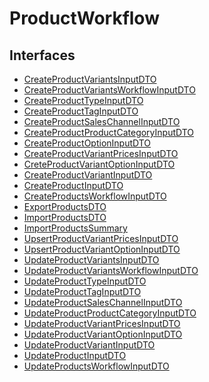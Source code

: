 
# ProductWorkflow

## Interfaces

- [CreateProductVariantsInputDTO](../ProductWorkflow/interfaces/types.WorkflowTypes.ProductWorkflow.CreateProductVariantsInputDTO/page.mdx)
- [CreateProductVariantsWorkflowInputDTO](../ProductWorkflow/interfaces/types.WorkflowTypes.ProductWorkflow.CreateProductVariantsWorkflowInputDTO/page.mdx)
- [CreateProductTypeInputDTO](../ProductWorkflow/interfaces/types.WorkflowTypes.ProductWorkflow.CreateProductTypeInputDTO/page.mdx)
- [CreateProductTagInputDTO](../ProductWorkflow/interfaces/types.WorkflowTypes.ProductWorkflow.CreateProductTagInputDTO/page.mdx)
- [CreateProductSalesChannelInputDTO](../ProductWorkflow/interfaces/types.WorkflowTypes.ProductWorkflow.CreateProductSalesChannelInputDTO/page.mdx)
- [CreateProductProductCategoryInputDTO](../ProductWorkflow/interfaces/types.WorkflowTypes.ProductWorkflow.CreateProductProductCategoryInputDTO/page.mdx)
- [CreateProductOptionInputDTO](../ProductWorkflow/interfaces/types.WorkflowTypes.ProductWorkflow.CreateProductOptionInputDTO/page.mdx)
- [CreateProductVariantPricesInputDTO](../ProductWorkflow/interfaces/types.WorkflowTypes.ProductWorkflow.CreateProductVariantPricesInputDTO/page.mdx)
- [CreteProductVariantOptionInputDTO](../ProductWorkflow/interfaces/types.WorkflowTypes.ProductWorkflow.CreteProductVariantOptionInputDTO/page.mdx)
- [CreateProductVariantInputDTO](../ProductWorkflow/interfaces/types.WorkflowTypes.ProductWorkflow.CreateProductVariantInputDTO/page.mdx)
- [CreateProductInputDTO](../ProductWorkflow/interfaces/types.WorkflowTypes.ProductWorkflow.CreateProductInputDTO/page.mdx)
- [CreateProductsWorkflowInputDTO](../ProductWorkflow/interfaces/types.WorkflowTypes.ProductWorkflow.CreateProductsWorkflowInputDTO/page.mdx)
- [ExportProductsDTO](../ProductWorkflow/interfaces/types.WorkflowTypes.ProductWorkflow.ExportProductsDTO/page.mdx)
- [ImportProductsDTO](../ProductWorkflow/interfaces/types.WorkflowTypes.ProductWorkflow.ImportProductsDTO/page.mdx)
- [ImportProductsSummary](../ProductWorkflow/interfaces/types.WorkflowTypes.ProductWorkflow.ImportProductsSummary/page.mdx)
- [UpsertProductVariantPricesInputDTO](../ProductWorkflow/interfaces/types.WorkflowTypes.ProductWorkflow.UpsertProductVariantPricesInputDTO/page.mdx)
- [UpsertProductVariantOptionInputDTO](../ProductWorkflow/interfaces/types.WorkflowTypes.ProductWorkflow.UpsertProductVariantOptionInputDTO/page.mdx)
- [UpdateProductVariantsInputDTO](../ProductWorkflow/interfaces/types.WorkflowTypes.ProductWorkflow.UpdateProductVariantsInputDTO/page.mdx)
- [UpdateProductVariantsWorkflowInputDTO](../ProductWorkflow/interfaces/types.WorkflowTypes.ProductWorkflow.UpdateProductVariantsWorkflowInputDTO/page.mdx)
- [UpdateProductTypeInputDTO](../ProductWorkflow/interfaces/types.WorkflowTypes.ProductWorkflow.UpdateProductTypeInputDTO/page.mdx)
- [UpdateProductTagInputDTO](../ProductWorkflow/interfaces/types.WorkflowTypes.ProductWorkflow.UpdateProductTagInputDTO/page.mdx)
- [UpdateProductSalesChannelInputDTO](../ProductWorkflow/interfaces/types.WorkflowTypes.ProductWorkflow.UpdateProductSalesChannelInputDTO/page.mdx)
- [UpdateProductProductCategoryInputDTO](../ProductWorkflow/interfaces/types.WorkflowTypes.ProductWorkflow.UpdateProductProductCategoryInputDTO/page.mdx)
- [UpdateProductVariantPricesInputDTO](../ProductWorkflow/interfaces/types.WorkflowTypes.ProductWorkflow.UpdateProductVariantPricesInputDTO/page.mdx)
- [UpdateProductVariantOptionInputDTO](../ProductWorkflow/interfaces/types.WorkflowTypes.ProductWorkflow.UpdateProductVariantOptionInputDTO/page.mdx)
- [UpdateProductVariantInputDTO](../ProductWorkflow/interfaces/types.WorkflowTypes.ProductWorkflow.UpdateProductVariantInputDTO/page.mdx)
- [UpdateProductInputDTO](../ProductWorkflow/interfaces/types.WorkflowTypes.ProductWorkflow.UpdateProductInputDTO/page.mdx)
- [UpdateProductsWorkflowInputDTO](../ProductWorkflow/interfaces/types.WorkflowTypes.ProductWorkflow.UpdateProductsWorkflowInputDTO/page.mdx)

